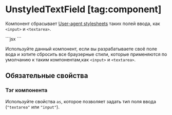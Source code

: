 <Overview group="utils">

# UnstyledTextField [tag:component]

Компонент сбрасывает [User-agent stylesheets](https://www.geeksforgeeks.org/what-is-a-user-agent-stylesheet/)
таких полей ввода, как `<input>` и `<textarea>`.

</Overview>

<Playground>
  ```jsx
  <UnstyledTextField as="input" placeholder="Стилей нет..." />
  ```
</Playground>

Используйте данный компонент, если вы разрабатываете своё поле вода и хотите сбросить все браузерные стили, которые
применяются по умолчанию к таким компонентам,как `<input>` и `<textarea>`.

## Обязательные свойства

### Тэг компонента

Используйте свойства `as`, которое позволяет задать тип поля ввода (`"textarea"` или `"input"`).

